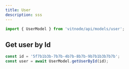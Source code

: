 ```yaml
---
title: User
description: sss
---
```


```ts
import { UserModel } from 'vitnode/api/models/user';
```

## Get user by Id

```ts
const id = '5f7b1b3b-7b7b-4b7b-8b7b-9b7b1b3b7b7b';
const user = await UserModel.getUserById(id);
```
